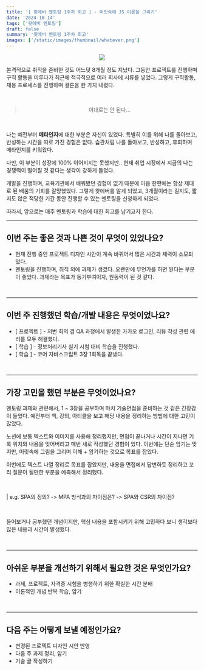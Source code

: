 ```yaml
---
title: '[ 왓에버 멘토링 1주차 회고 ] - 머릿속에 JS 이론을 그리기'
date: '2024-10-14'
tags: ['왓에버 멘토링']
draft: false
summary: '왓에버 멘토링 1주차 회고'
images: ['/static/images/thumbnail/whatever.png']
---
```


<center>

![](https://velog.velcdn.com/images/mintmin0320/post/2b9208f6-de54-4038-8579-bd04718313bf/image.png)

</center>

본격적으로 취직을 준비한 것도 어느덧 8개월 정도 지났다. 그동안 프로젝트를 진행하며 구직 활동을 미루다가 최근에 적극적으로 여러 회사에 서류를 넣었다. 그렇게 구직활동, 채용 프로세스를 진행하며 결론을 한 가지 내렸다.

<br />

<center>

> 이대로는 안 된다...

</center>

<br />

나는 예전부터 <b>메타인지</b>에 대한 부분은 자신이 있었다. 특별히 이를 위해 나를 돌아보고, 반성하는 시간을 따로 가진 경험은 없다. 습관처럼 나를 돌아보고, 반성하고, 후회하며 메타인지를 키워왔다.

다만, 이 부분이 성장에 100% 이어지지는 못했지만.. 현재 취업 시장에서 지금의 나는 경쟁력이 떨어질 것 같다는 생각이 강하게 들었다.

개발을 진행하며, 교육기관에서 배워봤던 경험이 없기 때문에 마음 한편에는 항상 제대로 된 배움의 기회를 갈망했었다. 그렇게 왓에버를 알게 되었고, 3개월이라는 길지도, 짧지도 않은 적당한 기간 동안 진행할 수 있는 멘토링을 신청하게 되었다.

따라서, 앞으로는 매주 멘토링과 학습에 대한 회고를 남기고자 한다.

<hr />

## 이번 주는 좋은 것과 나쁜 것이 무엇이 있었나요?

- 현재 진행 중인 프로젝트 디자인 시안이 계속 바뀌어서 많은 시간과 체력이 소모되었다.
- 멘토링을 진행하며, 취직 외에 과제가 생겼다. 오랜만에 무언가를 하면 된다는 부분이 좋았다. 과제라는 목표가 동기부여이자, 원동력이 된 것 같다.

<br />
<hr />

## 이번 주 진행했던 학습/개발 내용은 무엇이었나요?

- [ 프로젝트 ] - 저번 회의 겸 QA 과정에서 발생한 카카오 로그인, 리뷰 작성 관련 에러를 모두 해결했다.
- [ 학습 ] - 정보처리기사 실기 시험 대비 학습을 진행했다.
- [ 학습 ] - 코어 자바스크립트 3장 1회독을 끝냈다.

<br />
<hr />

## 가장 고민을 했던 부분은 무엇이었나요?

멘토링 과제와 관련해서, 1 ~ 3장을 공부하며 마치 기술면접을 준비하는 것 같은 긴장감이 들었다. 예전부터 책, 강의, 아티클을 보고 해당 내용을 정리하는 방법에 대한 고민이 많았다.

노션에 보통 텍스트와 이미지를 사용해 정리했지만, 면접이 끝나거나 시간이 지나면 기록 위치와 내용을 잊어버리고 매번 새로 작성했던 경험이 있다. 이번에는 단순 암기는 맞지만, 머릿속에 그림을 그리며 이해 + 암기하는 것으로 목표를 잡았다.

이번에도 텍스트 나열 정리로 목표를 잡았지만, 내용을 면접에서 답변하듯 정리하고 꼬리 질문이 될만한 부분을 예측해서 정리했다.

<br />

| e.g. SPA의 정의? -> MPA 방식과의 차이점은? -> SPA와 CSR의 차이점?

<br />

들어보거나 공부했던 개념이지만, 핵심 내용을 포함시키기 위해 고민하다 보니 생각보다 많은 내용과 시간이 발생했다.

<br />
<hr />

## 아쉬운 부분을 개선하기 위해서 필요한 것은 무엇인가요?

- 과제, 프로젝트, 자격증 시험을 병행하기 위한 확실한 시간 분배
- 이론적인 개념 반복 학습, 암기

<br />
<hr />

## 다음 주는 어떻게 보낼 예정인가요?

- 변경된 프로젝트 디자인 시안 반영
- 다음 주 과제 정리, 암기
- 기술 글 작성하기

